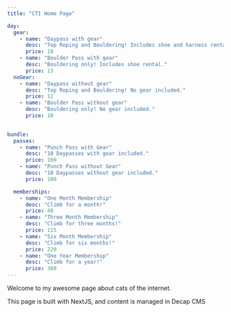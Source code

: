 ```yaml
---
title: "CTI Home Page"

day:
  gear:
    - name: "Daypass with gear"
      desc: "Top Roping and Bouldering! Includes shoe and harness rental."
      price: 18
    - name: "Boulder Pass with gear"
      desc: "Bouldering only! Includes shoe rental."
      price: 13
  noGear:
    - name: "Daypass without gear"
      desc: "Top Roping and Bouldering! No gear included."
      price: 12
    - name: "Boulder Pass without gear"
      desc: "Bouldering only! No gear included."
      price: 10
  

bundle:
  passes:
    - name: "Punch Pass with Gear"
      desc: "10 Daypasses with gear included."
      price: 160
    - name: "Punch Pass without Gear"
      desc: "10 Daypasses without gear included."
      price: 100

  memberships:
    - name: "One Month Membership"
      desc: "Climb for a month!"
      price: 40
    - name: "Three Month Membership"
      desc: "Climb for three months!"
      price: 115
    - name: "Six Month Membership"
      desc: "Climb for six months!"
      price: 220
    - name: "One Year Membership"
      desc: "Climb for a year!"
      price: 360
---
```



Welcome to my awesome page about cats of the internet.

This page is built with NextJS, and content is managed in Decap CMS
